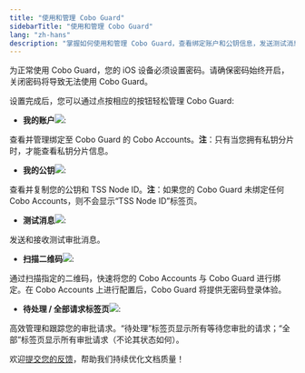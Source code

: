 ```yaml
---
title: "使用和管理 Cobo Guard"
sidebarTitle: "使用和管理 Cobo Guard"
lang: "zh-hans"
description: "掌握如何使用和管理 Cobo Guard，查看绑定账户和公钥信息，发送测试消息。"
---
```


<Warning>为正常使用 Cobo Guard，您的 iOS 设备必须设置密码。请确保密码始终开启，关闭密码将导致无法使用 Cobo Guard。</Warning>

设置完成后，您可以通过点按相应的按钮轻松管理 Cobo Guard:

- **我的账户**<img src="/cn/images/cobo-guard/common/icon_account.svg" className="icon"></img>:

查看并管理绑定至 Cobo Guard 的 Cobo Accounts。**注**：只有当您拥有私钥分片时，才能查看私钥分片信息。

- **我的公钥**<img src="/cn/images/cobo-guard/common/icon_key.svg" className="icon"></img>:

查看并复制您的公钥和 TSS Node ID。**注**：如果您的 Cobo Guard 未绑定任何 Cobo Accounts，则不会显示“TSS Node ID”标签页。

- **测试消息**<img src="/cn/images/cobo-guard/common/icon_testmsg.svg" className="icon"></img>:

发送和接收测试审批消息。

- **扫描二维码**<img src="/cn/images/cobo-guard/common/icon_scan.svg" className="icon"></img>:

通过扫描指定的二维码，快速将您的 Cobo Accounts 与 Cobo Guard 进行绑定。在 Cobo Accounts 上进行配置后，Cobo Guard 将提供无密码登录体验。

- **待处理 / 全部请求标签页**<img src="/cn/images/cobo-guard/common/nav.svg" className="icon"></img>:

高效管理和跟踪您的审批请求。“待处理”标签页显示所有等待您审批的请求；“全部”标签页显示所有审批请求（不论其状态如何）。


<Tip>欢迎[提交您的反馈](https://forms.zohopublic.com/cobo/form/DocumentFeedbackForm/formperma/QvLOhxJv1_JMsJ-1dleZ8Itb_7rzN-LtgvsDdxosoVI?referrername=manuals)，帮助我们持续优化文档质量！</Tip>